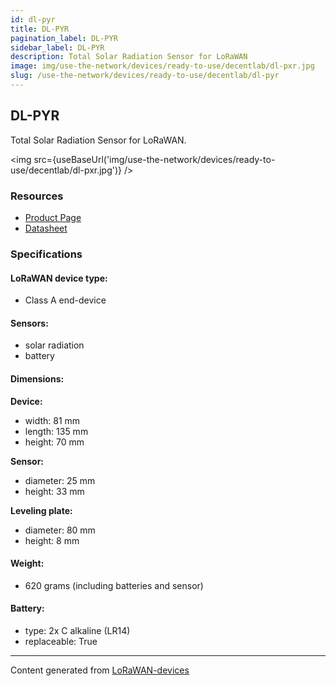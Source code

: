 ```yaml
---
id: dl-pyr
title: DL-PYR
pagination_label: DL-PYR
sidebar_label: DL-PYR
description: Total Solar Radiation Sensor for LoRaWAN
image: img/use-the-network/devices/ready-to-use/decentlab/dl-pxr.jpg
slug: /use-the-network/devices/ready-to-use/decentlab/dl-pyr
---
```



## DL-PYR

Total Solar Radiation Sensor for LoRaWAN.

<img src={useBaseUrl('img/use-the-network/devices/ready-to-use/decentlab/dl-pxr.jpg')} />

### Resources

- [Product Page](https://www.decentlab.com/products/total-solar-radiation-sensor-for-lorawan)
- [Datasheet](https://cdn.decentlab.com/download/datasheets/Decentlab-DL-PYR-datasheet.pdf)

### Specifications

#### LoRaWAN device type:
- Class A end-device

#### Sensors:

- solar radiation
- battery

#### Dimensions:

**Device:**
- width: 81 mm
- length: 135 mm
- height: 70 mm

**Sensor:**
- diameter: 25 mm
- height: 33 mm

**Leveling plate:**
- diameter: 80 mm
- height: 8 mm

#### Weight:

- 620 grams (including batteries and sensor)

#### Battery:

- type: 2x C alkaline (LR14)
- replaceable: True

---

Content generated from [LoRaWAN-devices](https://github.com/TheThingsNetwork/lorawan-devices)
